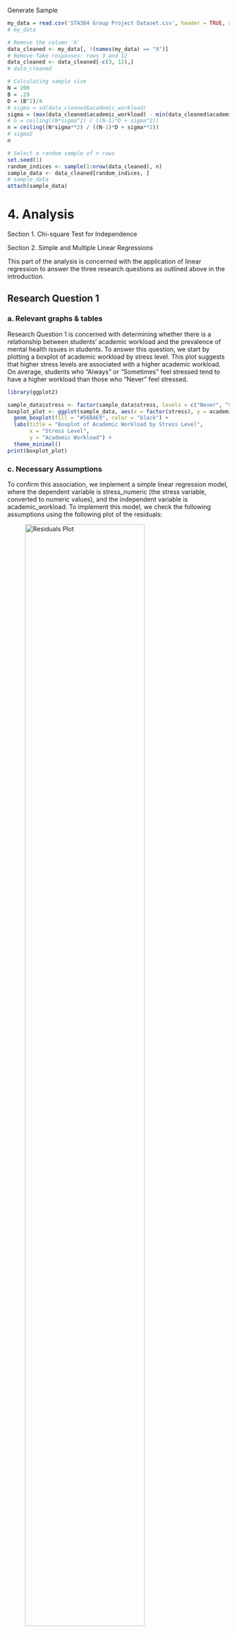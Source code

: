 
Generate Sample
```r
my_data = read.csv('STA304 Group Project Dataset.csv', header = TRUE, sep=',')
# my_data

# Remove the column 'X'
data_cleaned <- my_data[, !(names(my_data) == "X")]
# Remove fake responses: rows 3 and 12
data_cleaned <- data_cleaned[-c(3, 12),]
# data_cleaned

# Calculating sample size
N = 200
B = .29
D = (B^2)/4
# sigma = sd(data_cleaned$academic_workload)
sigma = (max(data_cleaned$academic_workload) - min(data_cleaned$academic_workload))/4
# n = ceiling((N*sigma^2) / ((N-1)*D + sigma^2))
n = ceiling((N*sigma**2) / ((N-1)*D + sigma**2))
# sigma2
n

# Select a random sample of n rows
set.seed(1)
random_indices <- sample(1:nrow(data_cleaned), n)
sample_data <- data_cleaned[random_indices, ]
# sample_data
attach(sample_data)
```

# 4. Analysis

Section 1. Chi-square Test for Independence

Section 2. Simple and Multiple Linear Regressions

This part of the analysis is concerned with the application of linear regression to answer the three research questions as outlined above in the introduction.

## Research Question 1

### a. Relevant graphs & tables
Research Question 1 is concerned with determining whether there is a relationship between students’ academic workload and the prevalence of mental health issues in students. To answer this question, we start by plotting a boxplot of academic workload by stress level. This plot suggests that higher stress levels are associated with a higher academic workload. On average, students who "Always" or "Sometimes" feel stressed tend to have a higher workload than those who "Never" feel stressed. 

```r
library(ggplot2)

sample_data$stress <- factor(sample_data$stress, levels = c("Never", "Sometimes", "Always"))
boxplot_plot <- ggplot(sample_data, aes(x = factor(stress), y = academic_workload)) +
  geom_boxplot(fill = "#56B4E9", color = "black") +
  labs(title = "Boxplot of Academic Workload by Stress Level",
       x = "Stress Level",
       y = "Academic Workload") +
  theme_minimal()
print(boxplot_plot)
```


### c. Necessary Assumptions
To confirm this association, we implement a simple linear regression model, where the dependent variable is stress_numeric (the stress variable, converted to numeric values), and the independent variable is academic_workload. To implement this model, we check the following assumptions using the following plot of the residuals:

![Residuals Plot](residuals_rq1.png){width=80%}

 1. Independence of errors: Since the plot has no noticable pattern, the independence assumption is satisfied.
 2. Normality of errors: Since our sample size is sufficiently large, by the Central Limit Theorem the sample mean (and by extension, the sampling distribution of residuals) approximately follows a Normal distribution. 
 3. Homogeneity of variances amongst errors: Since the residuals plot has a "horizontal band appearance", this suggests that the error have mean zero and a constant variance.

 Since all the assumptions are met, we run the regression and obtain the output below using the code in Appendix B:

### d. Computation and statistical test output
Call:
lm(formula = stress_numeric ~ academic_workload, data = sample_data)

Residuals:
    Min      1Q  Median      3Q     Max 
-1.5301 -0.3668  0.1434  0.4699  0.7965

Coefficients:
                  Estimate Std. Error t value Pr(>|t|)   
(Intercept)        1.22389    0.40942   2.989  0.00495 **
academic_workload  0.32655    0.09945   3.284  0.00224 **
---
Signif. codes:  0 '***' 0.001 '**' 0.01 '*' 0.05 '.' 0.1 ' ' 1

Residual standard error: 0.5353 on 37 degrees of freedom
Multiple R-squared:  0.2256,    Adjusted R-squared:  0.2047
F-statistic: 10.78 on 1 and 37 DF,  p-value: 0.002245

The equation of the regression line is given by: $stress = 1.22389 + 0.32655*workload$

### e. Interpretation
The small $p-value = 0.00224$ indicates that academic workload is a significant predictor of stress. Therefore, we can conclude that there is a significant relationship between students academic workload and their stress levels.

# # # # # # # # # # # # # # # # # # # # # # # # # # # # # # # # # # # # # # # # # # # # 

## Research Question 2

### a. Relevant graphs & tables
Research Question 2 investigates whether there is a relationship between students’ academic workload, the amount of sleep they get, and impact on mental health. Since the ANOVA below showed no significant relationship between stress and hours of sleep, we investigate the effect of another factor, the number of missed social events.To begin, we plot a boxplot of hours of sleep by the number of missed social events. This plot suggests students who miss more social events tend to have fewer hours of sleep on average.

```r
boxplot_plot <- ggplot(sample_data, aes(x = factor(missed_social_events), y = hours_sleep)) +
  geom_boxplot(fill = "#56B4E9", color = "black") +  # Customize the colors if desired
  labs(title = "Boxplot of Hours of Sleep by Missed Social Events",
       x = "Missed Social Events",
       y = "Hours of Sleep") +
  theme_minimal()

# Display the plot
print(boxplot_plot)
```

### c. Necessary Assumptions
To assess this relationship, we use a multiple linear regression model with hours of sleep as the dependent variable, and academic workload and missed social events as the independent variables. Before interpreting this model, we check the following assumptions:

![Residuals Plot](residuals_rq2.png){width=80%}
![QQ Plot](qq_rq2.png){width=80%}

1. Independence of errors: The residual plot shown above indicates no clear patterns, which suggests independence.
2. Normality of errors: Since the sample size is large, the Central Limit Theorem implies that the residuals should approximate a normal distribution. Also, a QQ-plot confirms Normality.
3. Homogeneity of variances: The residuals plot exhibits a roughly horizontal band, indicating constant variance across predicted values.
4. No multi-collinearity: We calculated the VIF of each independent variable, and found that $VIF(academic\_workload) = 1.076844$, and $VIF(missed\_social\_events) = 1.076844$. Since they are both less than 5,this indicates there is little correlation between them.

With all assumptions adequately met, we proceed with the regression analysis. The code used to generate the model can be found in Appendix B.

### d. Computation and statistical test output
Call:
lm(formula = hours_sleep ~ academic_workload + missed_social_events, 
    data = sample_data)

Residuals:
     Min       1Q   Median       3Q      Max
-1.37588 -0.54906 -0.09342  0.60662  2.53031 

Coefficients:
                     Estimate Std. Error t value Pr(>|t|)    
(Intercept)            8.5521     0.6661  12.838  5.3e-15 ***
academic_workload     -0.1412     0.1666  -0.848  0.40208
missed_social_events  -0.3763     0.1194  -3.151  0.00327 **
---
Signif. codes:  0 '***' 0.001 '**' 0.01 '*' 0.05 '.' 0.1 ' ' 1

Residual standard error: 0.864 on 36 degrees of freedom
Multiple R-squared:  0.2653,    Adjusted R-squared:  0.2245 
F-statistic:   6.5 on 2 and 36 DF,  p-value: 0.003889

The regression equation is given by:

$hours\_of\_sleep = 8.5521 − 0.1412 * academic\_workload − 0.3763 * missed\_social\_events$

### e. Interpretation

The output of the regression analysis shows that the missed social events has a statistically significant negative association with hours of sleep (p = 0.00327). However, academic workload does not have a significant relationship with hours of sleep (p = 0.40208).

## Research Question 3

### a. Relevant graphs & tables
Research Question 3 examines whether mental health, represented by stress levels, is affected by students’ living situations and their ability to maintain a work-life balance. To explore this relationship, we first plot a boxplot of stress level by missed social events, with students grouped by stress categories ("Always," "Never," and "Sometimes"). This plot suggests that students who miss social events "Always" or "Sometimes" have higher stress levels, while those who "Never" miss social events report lower stress levels.

```r
boxplot_plot <- ggplot(sample_data, aes(x = factor(stress), y = missed_social_events)) +
  geom_boxplot(fill = "#56B4E9", color = "black") +
  labs(title = "Boxplot of Missed Social Events by Stress Level",
       x = "Missed Social Events",
       y = "Stress Level") +
  theme_minimal()
print(boxplot_plot)
```


### c. Necessary Assumptions
To investigate the impact of missed social events and living situations on stress, we use a multiple linear regression model. The response variable is stress (in numeric form), and the predictors are missed social events and living situation. We verify the following assumptions:

![Residuals Plot](residuals_rq3.png){width=80%}
![QQ Plot](qq_rq3.png){width=80%}

1. Independence of errors: The residual plot indicates no clear patterns, suggesting that the errors are  independent.
2. Normality of errors: Since the sample size is large, the Central Limit Theorem implies that the residuals should approximate a normal distribution. Also, a QQ-plot confirms Normality.
3. Homogeneity of variances: The residuals plot exhibits a roughly horizontal band, indicating constant variance across predicted values.
4. No multi-collinearity: Since both VIF values are close to 1, there’s no indication of multicollinearity in this model.

With all assumptions adequately met, we proceed with the regression analysis. The code used to generate the model can be found in Appendix B.


### d. Computation and statistical test output
Call:
lm(formula = stress_numeric ~ missed_social_events + living_situation, 
    data = sample_data)

Residuals:
    Min      1Q  Median      3Q     Max
-1.2350 -0.4251  0.1426  0.4538  0.9143

Coefficients:
                                      Estimate Std. Error t value Pr(>|t|)    
(Intercept)                            1.93006    0.27980   6.898 6.02e-08 ***
missed_social_events                   0.15560    0.07721   2.015   0.0518 .  
living_situationLiving on campus       0.81061    0.39928   2.030   0.0502 .
living_situationLiving with family     0.21206    0.28310   0.749   0.4590    
living_situationLiving with roommates  0.30493    0.25406   1.200   0.2383
---
Signif. codes:  0 '***' 0.001 '**' 0.01 '*' 0.05 '.' 0.1 ' ' 1

Residual standard error: 0.5745 on 34 degrees of freedom
Multiple R-squared:  0.1806,    Adjusted R-squared:  0.08416
F-statistic: 1.873 on 4 and 34 DF,  p-value: 0.1378

The equation of the regression line is given by:

$stress = 1.93006 + 0.15560 * missed\_social\_events + 0.81061*living\_situation\_living\_on\_campus + 0.21206*living\_with\_family + 0.30493*living\_with\_roommates$

### e. Interpretation
The results indicate that missed social events are a marginally significant predictor of stress levels (p = 0.0518). Living situation, specifically living on campus, is also a marginally significant predictor (p = 0.0502). However, living with family (p = 0.4590) and living with roommates (p = 0.2383) do not significantly predict stress. 


Section 3. ANOVA






# Appendix B

```r
# Research Question 1 - Simple Linear Regression
sample_data$stress_numeric <- as.numeric(factor(sample_data$stress, levels = c("Never", "Sometimes", "Always")))
rq1_stress.lm = lm(stress_numeric ~ academic_workload, data = sample_data)
summary(rq1_stress.lm)
```

```r
# Assumptions for Research Question 1 - Simple Linear Regression
png("residuals_rq1.png", width = 800, height = 600)
# Plot code goes here, for example:
plot(residuals(rq1_stress.lm))
dev.off()
```

```r
# Research Question 2 - Multiple Linear Regression
rq2.lm = lm(hours_sleep ~ academic_workload + missed_social_events, data = sample_data)
summary(rq2.lm)
```

```r
# Assumptions for Research Question 2 - Multiple Linear Regression
png("residuals_rq2.png", width = 800, height = 600)
# Plot code goes here, for example:
plot(residuals(rq2.lm))
dev.off()
```

```r
# Assumptions for Research Question 2 - Multiple Linear Regression
png("qq_rq2.png", width = 800, height = 600)
# Plot code goes here, for example:
plot(rq2.lm, which=2)
dev.off()
```

```r
# Assumptions for Research Question 2 - Multiple Linear Regression
library(car)
vif(rq2.lm)
```


```r
# Research Question 3 - Multiple Linear Regression
rq3.lm <- lm(stress_numeric ~ missed_social_events + living_situation, data = sample_data)
summary(rq3.lm)
```

```r
# Assumptions for Research Question 3 - Multiple Linear Regression
png("residuals_rq3.png", width = 800, height = 600)
# Plot code goes here, for example:
plot(residuals(rq3.lm))
dev.off()
```

```r
# Assumptions for Research Question 2 - Multiple Linear Regression
png("qq_rq3.png", width = 800, height = 600)
# Plot code goes here, for example:
plot(rq3.lm, which=2)
dev.off()
```

```r
# Assumptions for Research Question 3 - Multiple Linear Regression
library(car)
vif(rq3.lm)
```

# 6. Limitations

Although this study has provided several valuable insights into the relationship between students' workload, stress, sleep, and work-life balance, there are a few limitations that may have affected the accuracy of the findings. Some of these limitations include possible issues with ensuring sample randomization, survey question design, and sample size. The first limitation is the potential issue with ensuring randomization in the sample selection. Although we aimed to select a random sample of students from the survey responses, the process may have been influenced by biases in how respondents answered the survey. For example, certain groups of students may have been more likely to complete the survey, potentially leading to an unrepresentative sample. Additionally, some of the survey questions could have been clearer or more specific, which might have helped reduce the possibility of misinterpretation. Lastly, expanding the sample size would improve the accuracy and applicability of the findings. In the future, the study could be improved by ensuring a completely randomised design and revisiting our survey questions to capture more accurate responses.

# 7. Conclusion 


The linear regression analysis conducted for the three research questions of this study provides valuable insights into the factors affecting student stress and mental health. For Research Question 1, we found a significant positive relationship between academic workload and stress levels, suggesting that students with heavier workloads tend to experience higher levels of stress. In Research Question 2, while academic workload did not significantly impact the amount of sleep, missed social events were found to significantly reduce hours of sleep, which may contribute to poor mental health. For Research Question 3, missed social events and living situation were marginally significant predictors of stress, indicating that students who miss social events or live on campus tend to report higher stress levels. These findings highlight the importance of considering multiple factors in understanding a student's overall well-being. However, the limitations of this analysis, including potential issues with sample randomization and measurement quality, should be addressed in future research to enhance the robustness and accuracy of the results. Future studies should also explore other possible variables, such as social support and coping mechanisms, which may further explain the mental health challenges faced by students.


# # # # # # # # # # # # #


SIMPLE TEST 1: CHI-SQUARE TEST FOR INDEPENDENCE
```r
# X-squared = 4.2481, df = 1, p-value = 0.03929
# After grouping categories
# Group categories for anxiety and concentration
sample_data$anxiety_grouped <- ifelse(anxiety == "Always", "Always", "Other")
sample_data$concentration_grouped <- ifelse(concentration == "Always", "Always", "Other")

# Create a contingency table
contingency_table <- table(sample_data$anxiety_grouped, sample_data$concentration_grouped)

# Print the contingency table
cat("Contingency Table:\n")
print(contingency_table)

# Check expected Frequencies
chi_sq_test <- chisq.test(contingency_table)
chi_sq_test$expected

# Perform the Chi-squared test
chi_squared_test <- chisq.test(contingency_table)

# Print the results
cat("\nChi-squared Test Results:\n")
print(chi_squared_test)
```





<!-- 
Old stuff
```r
 -->

# Recode stress as binary (0 = Not Stressed, 1 = Stressed)
# sample_data$stress_binary <- ifelse(sample_data$stress == "Never", 0, 1)
# sample_data$anxiety_binary <- ifelse(sample_data$anxiety == "Never", 0, 1)
# sample_data$concentration_binary <- ifelse(sample_data$concentration == "Never", 0, 1)

# sleep1_3.lm = lm(hours_sleep ~ stress_binary + missed_social_events, data = sample_data)
# summary(sleep1_3.lm) # 0.402, 0.008, F: 0.003886

# sleep1_1.lm = lm(hours_sleep ~ time_management + stress_binary + missed_social_events, data = sample_data)
# summary(sleep1_1.lm) # 0.42770, 0.60898, 0.00703, F: 0.008939

# time1.lm = lm(time_management ~ stress - studentID, data = sample_data)
# summary(time1.lm) # 0.0160, 0.0616, F: 0.02051

# mental_health.lm <- lm(stress_binary ~ academic_workload, data = sample_data) # 0.00201, 0.00925, F: 0.009247
# summary(mental_health.lm)

# library(nnet)
# # Multinomial logistic regression (Classification)
# stress_model_multi <- multinom(stress ~ hours_sleep + academic_workload, data = sample_data)
# summary(stress_model_multi)
# # Calculate z-scores and p-values for each coefficient
# z_scores <- summary(stress_model_multi)$coefficients / summary(stress_model_multi)$standard.errors
# p_values <- 2 * (1 - pnorm(abs(z_scores)))  # Two-tailed p-values
# z_scores
# p_values

# p_values <- p_values * 0.01

# # Create a boxplot of hours_sleep by stress_binary
# boxplot_plot <- ggplot(sample_data, aes(x = factor(stress_binary), y = hours_sleep)) +
#   geom_boxplot(fill = "#56B4E9", color = "black") +  # Customize the colors if desired
#   labs(title = "Boxplot of Hours of Sleep by Stress Level",
#        x = "Stress (0 = No Stress, 1 = Stress)",
#        y = "Hours of Sleep") +
#   theme_minimal()

# # Display the plot
# print(boxplot_plot)
```